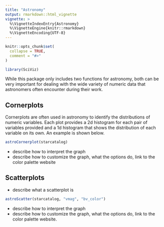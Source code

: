 ```yaml
---
title: "Astronomy"
output: rmarkdown::html_vignette
vignette: >
  %\VignetteIndexEntry{Astronomy}
  %\VignetteEngine{knitr::rmarkdown}
  %\VignetteEncoding{UTF-8}
---
```


```r
knitr::opts_chunk$set(
  collapse = TRUE,
  comment = "#>"
)
```

```r
library(SciViz)
```

While this package only includes two functions for astronomy, both can be very important for dealing with the wide variety of numeric data that astronomers often encounter during their work. 

## Cornerplots 

Cornerplots are often used in astronomy to identify the distributions of numeric variables. Each plot provides a 2d histogram for each pair of variables provided and a 1d histogram that shows the distribution of each variable on its own. An example is shown below. 

```r
astroCornerplot(starcatalog)
```

- describe how to interpret the graph 
- describe how to customize the graph, what the options do, link to the color palette website 

## Scatterplots 

- describe what a scatterplot is 

```r
astroScatter(starcatalog, "vmag", "bv_color")
```

- describe how to interpret the graph 
- describe how to customize the graph, what the options do, link to the color palette website. 
